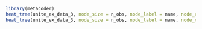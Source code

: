 ```r
library(metacoder)
heat_tree(unite_ex_data_3, node_size = n_obs, node_label = name, node_color = ifelse(n_supertaxa == 2, "red", "grey"))
heat_tree(unite_ex_data_3, node_size = n_obs, node_label = name, node_color = ifelse(n_supertaxa %in% 2:5, n_obs, "grey"))
```

